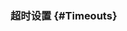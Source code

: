 ### 超时设置 [<Icon name="question-circle" title="了解超时机制"/>](/app/core-concepts/introduction-to-cypress#Timeouts) {#Timeouts}